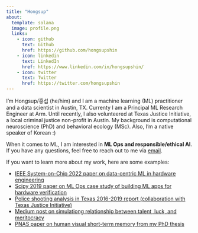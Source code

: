 ```yaml
---
title: "Hongsup"
about:
  template: solana
  image: profile.png
  links:
    - icon: github
      text: Github
      href: https://github.com/hongsupshin
    - icon: linkedin
      text: LinkedIn
      href: https://www.linkedin.com/in/hongsupshin/
    - icon: twitter
      text: Twitter
      href: https://twitter.com/hongsupshin
---
```


I'm Hongsup/홍섭 (he/him) and I am a machine learning (ML) practitioner and a data scientist in Austin, TX. Currenty I am a Principal ML Research Engineer at Arm. Until recently, I also volunteered at Texas Justice Initiative, a local criminal justice non-profit in Austin. My background is computational neuroscience (PhD) and behavioral ecology (MSc). Also, I'm a native speaker of Korean :)

When it comes to ML, I am interested in **ML Ops and responsible/ethical AI**. If you have any questions, feel free to reach out to me via [email](mailto:hongsup.shin@pm.me). 

If you want to learn more about my work, here are some examples:

- [IEEE System-on-Chip 2022 paper on data-centric ML in hardware engineering](https://ieeexplore.ieee.org/document/9908095)
- [Scipy 2019 paper on ML Ops case study of building ML apps for hardware verification](https://conference.scipy.org/proceedings/scipy2019/Hongsup_Shin.html)
- [Police shooting analysis in Texas 2016-2019 report (collaboration with Texas Justice Initiative)](https://texasjusticeinitiative.org/publications/officer-involved-shootings-in-texas)
- [Medium post on simulationg relationship between talent, luck, and meritocracy](https://medium.com/@hongsupshin/talent-luck-and-success-simulating-meritocracy-and-inequality-with-stochasticity-501e0c1b4969)
- [PNAS paper on human visual short-term memory from my PhD thesis](https://www.pnas.org/doi/abs/10.1073/pnas.1117465109)
